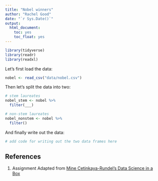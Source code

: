 ```yaml
---
title: "Nobel winners"
author: "Rachel Good"
date: "`r Sys.Date()`"
output: 
  html_document: 
    toc: yes
    toc_float: yes
---
```


```r
library(tidyverse)
library(readr)
library(readxl)
```

Let's first load the data:

```r
nobel <- read_csv("data/nobel.csv") 
```

Then let's split the data into two:

```r
# stem laureates
nobel_stem <- nobel %>%
  filter(___)
```

```r
# non-stem laureates
nobel_nonstem <- nobel %>%
  filter()
```

And finally write out the data:

```r
# add code for writing out the two data frames here
```

## References {#references}
1. Assignment Adapted from [Mine Cetinkaya-Rundel's Data Science in a Box](https://github.com/rstudio-education/datascience-box)